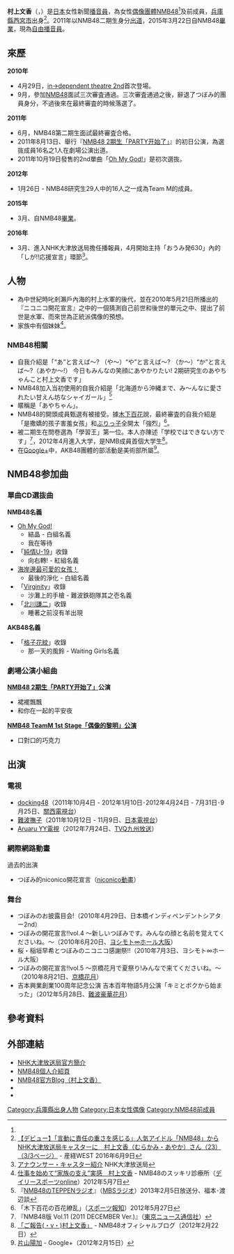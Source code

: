 {{藝人
|姓名 = 村上文香
|類型 = 播音員
|圖片 = 
|外文名 = 村上 文香<br>（むらかみ あやか）
|外文 = ja
|羅馬拼音 = Murakami Ayaka
|圖像 =
|暱稱 = あやちゃん<ref name="nmb48">{{cite web |url=http://www.nmb48.com/member/murakami_ayaka/|script-title=ja:メンバー｜村上 文香|publisher=NMB48公式サイト|language=ja|date=2015-03-19 |accessdate=2015-03-19|archive-date=2015-03-19|archive-url=https://web.archive.org/web/20150318080417/http://www.nmb48.com/member/murakami_ayaka/|dead-url=yes}}</ref>
|國籍 = {{JPN}}
|出生日期 = {{birth date and age|1993|6|2}}
|出生地點 = {{JPN}}[[兵庫縣|兵庫縣]][[西宮市|西宮市]]
|職業 = [[播音員|播音員]]
|教育程度 = {{link-ja|甲南女子大學|甲南女子大学}}文學部（畢業）<ref name="kohnan">{{Cite news |title=NMB山田菜々「1票の大切さ感じた」 |url=http://www.nikkansports.com/entertainment/akb48/news/f-et-tp0-20130614-1142537.html |date=2013-06-14 |accessdate=2016-08-10 |archive-date=2021-06-11 |archive-url=https://web.archive.org/web/20210611035852/https://www.nikkansports.com/entertainment/akb48/news/f-et-tp0-20130614-1142537.html |dead-url=no }}</ref>
|配偶 = 有<ref name="marriage">{{Cite web|date= 2018-05-16|url= https://web.archive.org/web/20190215210556/http://www.nhk.or.jp/otsu/anaphoto/murakami/photo_murakami_180516.html|title= アナウンスフォトブック|author=村上文香|format=HTML |publisher= [[NHK大津放送局|NHK大津放送局]]|accessdate=2018-05-18}}</ref>
|語言 = [[日語|日語]]
|出道作品 = 《[[Oh_My_God!|Oh My God!]]》
|出道日期 = 2010（藝人出道）<br>2011年6月5日（[[NMB48|NMB48]]身分）
|活躍年代 = 2011年至今
|經紀公司 = [[京樂吉本控股|京樂吉本控股]]（[[NMB48|NMB48]]時期，2011年－2015年）<br/>[[NHK大津放送局|NHK大津放送局]]（2016年－2019年）
|相關團體 = [[NMB48|NMB48]]（2011年－2015年）
|網站 = [https://web.archive.org/web/20190323001434/http://www.nhk.or.jp/otsu/caster/a-det0007.html NHK大津放送局官方簡介]
|IMDb = 
|module = 
{{Infobox AKB48 member
|embed = yes 
|身高 = {{height|m=1.59}}<ref>講談社 MOOK『AKB48総選挙公式ガイドブック2014』</ref>
|血型 = A型<ref name="nmb48"/>
|出道日期 = 2011年6月5日
|畢業日期 = 2015年3月22日
|加入時期 = NMB48第二期
|畢業前所屬團體 = NMB48
|畢業前所屬隊伍 = Team M
|前屬隊伍 = 研究生
|選拔次數 = 2次
|第四屆總選舉排名 = 未入圍
|第五屆總選舉排名 = 未入圍
|第六屆總選舉排名 = 未入圍
|官方網站 = https://web.archive.org/web/20150318080417/http://www.nmb48.com/member/murakami_ayaka/ NMB48個人介紹頁
}}
}}

'''村上文香'''（{{jpn|j=村上 文香|kn=むらかみ あやか|rm=Murakami Ayaka|f=y}}，{{bd|1993年|6月2日|catIdx=Murakami Ayaka}}）是[[日本|日本]]女性新聞[[播音員|播音員]]，為女性[[偶像_(日本)|偶像團體]][[NMB48|NMB48]]<ref name="nmb48"/>及{{lj|蕾（組合）|つぼみ大革命|蕾}}前成員，[[兵庫縣|兵庫縣]][[西宮市|西宮市]]出身<ref>[http://www.sankei.com/west/news/160609/wst1606090003-n3.html 【デビュー】「言動に責任の重さを感じる」人気アイドル「NMB48」からNHK大津放送局キャスターに　村上文香（むらかみ・あやか）さん（23）（3/3ページ）] {{Wayback|url=http://www.sankei.com/west/news/160609/wst1606090003-n3.html |date=20210507122735 }} - 産経WEST 2016年6月9日</ref>。2011年以NMB48二期生身分[[出道|出道]]，2015年3月22日自NMB48[[畢業_(演藝界)|畢業]]，現為[[播音員#日本|自由播音員]]。

== 來歷 ==
'''2010年'''
* 4月29日，[[インディペンデントシアター|in→dependent theatre 2nd]]首次登場。
* 9月，參加[[NMB48|NMB48]]面試三次審査通過。三次審査通過之後，辭退了つぼみ的團員身分，不過後來在最終審査的時候落選了。
'''2011年'''
* 6月，NMB48第二期生面試最終審査合格。
* 2011年8月13日、舉行『[[teamA_1st_Stage「PARTY开始了」#NMB48_2期生「PARTY开始了」|NMB48 2期生「PARTY开始了」]]』的初日公演，為選抜成員16名之1人在劇場公演出道。
* 2011年10月19日發售的2nd單曲「[[Oh_My_God!|Oh My God!]]」是初次選抜。
'''2012年'''
* 1月26日 - NMB48研究生29人中的16人之一成為Team M的成員。
'''2015年'''
* 3月、自NMB48[[畢業_(演藝界)|畢業]]。
'''2016年'''
* 3月、進入NHK大津放送局擔任播報員，4月開始主持「おうみ発630」內的「しが!!応援宣言」環節<ref>[http://www.nhk.or.jp/otsu/caster/index_16.html アナウンサー・キャスター紹介] {{webarchive|url=https://web.archive.org/web/20160317192129/http://www.nhk.or.jp/otsu/caster/index_16.html |date=2016-03-17 }} NHK大津放送局</ref>。

==人物==
* 為中世紀時叱剎瀨戶內海的村上水軍的後代，並在2010年5月21日所播出的『ニコニコ開花宣言』之中的一個猜測自己前世和後世的單元之中、提出了前世是水軍、而來世為正統派偶像的預想。
* 家族中有個妹妹<ref>[http://www.daily.co.jp/gossip/nmb48/column2/2012/05/07/0005033867.shtml 仕事を始めて“家族の支え”実感　村上文香] {{webarchive|url=https://web.archive.org/web/20130430092807/http://daily.co.jp/gossip/nmb48/column2/2012/05/07/0005033867.shtml |date=2013-04-30 }} - NMB48のスッキリ診療所（[[デイリースポーツ|デイリースポーツ]]online）2012年5月7日</ref>。

=== NMB48相關 ===
* 自我介紹是「“あ”と言えば〜? （や〜）“や”と言えば〜? （か〜）“か”と言えば〜?（あやか〜!） 今日もみんなの笑顔にあやかりたい! 2期研究生のあやちゃんこと村上文香です」
* NMB48加入当初使用的自我介紹是「北海道から沖縄まで、み～んなに愛されたい甘えん坊なシャイガール」<ref>『[[MBSうたぐみ_Smile×Songs|NMB48のTEPPENラジオ]]』（[[MBSラジオ|MBSラジオ]]）2013年2月5日放送分、福本･渡辺談</ref>
* 暱稱是「あやちゃん」。
* NMB48的開頭成員甄選有被接受。據[[木下百花|木下百花]]說，最終審査的自我介紹是「是撒嬌的孩子害羞女孩」和[[ぶりっ子|ぶりっ子]]全開太「強烈」<ref>「木下百花の百花繚乱」（[[スポーツ報知|スポーツ報知]]）2012年5月27日</ref>。
* 被二期生在問卷選為「學習王」第一位。本人亦陳述「学校ではできない方です」<ref>『NMB48版 Vol.11 (2011 DECEMBER Ver.)』（[[東京ニュース通信社|東京ニュース通信社]]）</ref>，2012年4月進入大学，是NMB成員首個大学生<ref>[http://ameblo.jp/nmb48/entry-11172086861.html 「ご報告(・v・)村上文香」] {{Wayback|url=http://ameblo.jp/nmb48/entry-11172086861.html |date=20141219084259 }} - NMB48オフィシャルブログ（2012年2月22日）</ref>。
* 在[[Google+|Google+]]中，AKB48團體的部活動是美術部所屬<ref>[https://plus.google.com/108485060451296256117/posts/JFTsFcxmZTE 片山陽加] {{Wayback|url=https://plus.google.com/108485060451296256117/posts/JFTsFcxmZTE |date=20130515141026 }} - Google+（2012年2月15日）</ref>。

== NMB48参加曲 ==
=== 單曲CD選抜曲 ===
'''NMB48名義'''
* [[Oh_My_God!|Oh My God!]]
** 結晶 - 白組名義
** 我在等待
* 「[[純情U-19|純情U-19]]」收錄
** 向右轉! - 紅組名義
* [[海岸邊最可愛的女孩！|海岸邊最可愛的女孩！]]
** 最後的淨化 - 白組名義
* 「[[Virginity|Virginity]]」收錄
** 沙灘上的手槍 - 難波鉄砲隊其之壱名義
* 「[[北川謙二_(單曲)|北川謙二]]」收錄
** 睡著之前沒有羊出現
'''AKB48名義'''
* 「[[格子花紋|格子花紋]]」收錄
** 那一天的風鈴 - Waiting Girls名義

=== 劇場公演小組曲 ===
'''[[teamA_1st_Stage「PARTY开始了」#NMB48_2期生公演「PARTY开始了」|NMB48 2期生「PARTY开始了」]]公演'''
* 裙襬飄飄
* 和你在一起的平安夜

'''[[teamB_4th_Stage「偶像的黎明」#NMB48_TeamM_1st_Stage「偶像的黎明」公演|NMB48 TeamM 1st Stage「偶像的黎明」公演]]'''
* 口對口的巧克力

==出演==
=== 電視 ===
* [[docking48|docking48]]（2011年10月4日 - 2012年1月10日･2012年4月24日 - 7月31日･9月25日、[[關西電視台|關西電視台]]）
* [[難波撫子|難波撫子]]（2011年10月12日 - 11月9日、[[日本電視台|日本電視台]]）
* [[Aruaru_YY電視|Aruaru YY電視]]（2012年7月24日、[[TVQ九州放送|TVQ九州放送]]）

=== 網際網路動畫 ===
;過去的出演
* つぼみ的niconico開花宣言（[[niconico動畫|niconico動畫]]）

=== 舞台 ===
* つぼみのお披露目会!（2010年4月29日、日本橋インディペンデントシアター2nd）
* つぼみの開花宣言!!vol.4 〜新しいつぼみです。みんなの顔と名前を覚えてくださいね。〜（2010年6月20日、[[ヨシモト∞ホール大阪|ヨシモト∞ホール大阪]]）
* 桜・稲垣早希とつぼみのニコニコ感謝祭!!（2010年7月3日、ヨシモト∞ホール大阪） 
* つぼみの開花宣言!!vol.5 〜京橋花月で夏祭り!みんなで来てくださいね。〜（2010年8月21日、[[京橋花月|京橋花月]]）
* 吉本興業創業100周年記念公演 吉本百年物語5月公演「キミとボクから始まった」（2012年5月28日、[[難波豪華花月|難波豪華花月]]）

== 參考資料 ==
{{Reflist}}

== 外部連結 ==
*[https://web.archive.org/web/20190323001434/http://www.nhk.or.jp/otsu/caster/a-det0007.html NHK大津放送局官方簡介]{{ja}}
* [https://web.archive.org/web/20150318080417/http://www.nmb48.com/member/murakami_ayaka/ NMB48個人介紹頁]{{ja}}
*[https://web.archive.org/web/20150723131201/http://ameblo.jp/nmb48/theme-10039753857.html NMB48官方Blog（村上文香）]{{ja}}
* {{Twitter|ayaka_m062}}{{ja}}
* {{Instagram|ayakamurakami_official}}{{ja}}

{{NMB48}}
{{DEFAULTSORT:Murakami Ayaka}}
[[Category:兵庫縣出身人物|Category:兵庫縣出身人物]]
[[Category:日本女性偶像|Category:日本女性偶像]]
[[Category:NMB48前成員|Category:NMB48前成員]]
